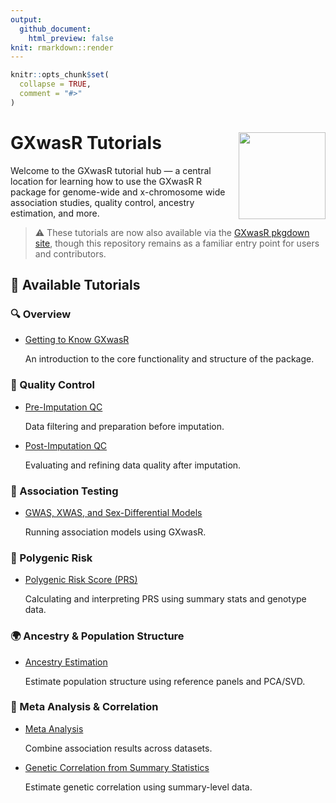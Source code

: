 ```yaml
---
output: 
  github_document:
    html_preview: false
knit: rmarkdown::render
---
```


<!-- README.md is generated from README.Rmd. Please edit that file -->

```r
knitr::opts_chunk$set(
  collapse = TRUE,
  comment = "#>"
)
```

# GXwasR Tutorials <img src="logo/logo.svg" align="right" height="139" alt="" />

Welcome to the GXwasR tutorial hub — a central location for learning how to use the GXwasR R package for genome-wide and x-chromosome wide association studies, quality control, ancestry estimation, and more.

>⚠️ These tutorials are now also available via the [GXwasR pkgdown site](https://github.com/boseb/GXwasR), though this repository remains as a familiar entry point for users and contributors.

## 📘 Available Tutorials

### 🔍 Overview

* [Getting to Know GXwasR](https://boseb.github.io/GXwasR/articles/GXwasR_overview.html)
  
  An introduction to the core functionality and structure of the package.

### 🧹 Quality Control

* [Pre-Imputation QC](https://boseb.github.io/GXwasR/articles/preimputationQC.html)
  
  Data filtering and preparation before imputation.

* [Post-Imputation QC](https://boseb.github.io/GXwasR/articles/postimputationQC.html)
  
  Evaluating and refining data quality after imputation.

### 🧬 Association Testing

* [GWAS, XWAS, and Sex-Differential Models](https://boseb.github.io/GXwasR/articles/gwas_models.html)
  
  Running association models using GXwasR.

### 🧠 Polygenic Risk

* [Polygenic Risk Score (PRS)](https://boseb.github.io/GXwasR/articles/GXwasR_PRS.html)
  
  Calculating and interpreting PRS using summary stats and genotype data.

### 🌍 Ancestry & Population Structure

* [Ancestry Estimation](https://boseb.github.io/GXwasR/articles/decoding_ancestry.html)
  
  Estimate population structure using reference panels and PCA/SVD.

### 🔗 Meta Analysis & Correlation

* [Meta Analysis](https://boseb.github.io/GXwasR/articles/meta_analysis.html)
  
  Combine association results across datasets.

* [Genetic Correlation from Summary Statistics](https://boseb.github.io/GXwasR/articles/genetic_correlation_sumstat.html)
  
  Estimate genetic correlation using summary-level data.
